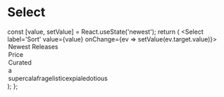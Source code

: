 
<Meta title='Select' component={Select} />

# Select

  const [value, setValue] = React.useState('newest');
  return (
    <Select
      label='Sort'
      value={value}
      onChange={ev => setValue(ev.target.value)}>
      <option value='newest'>Newest Releases</option>
      <option value='price'>Price</option>
      <option value='curated'>Curated</option>
      <option value='a'>a</option>
      <option value='supercalafragelisticexpialedotious'>
        supercalafragelisticexpialedotious
      </option>
    </Select>
  );
};

<Story name='Default'>
  <ManagedSelect />
</Story>
